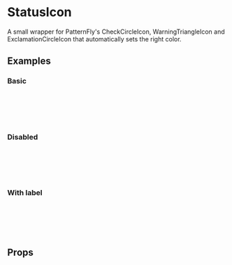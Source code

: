 
<Meta title="Components/StatusIcon" component={StatusIcon} />

# StatusIcon

A small wrapper for PatternFly's CheckCircleIcon, WarningTriangleIcon and ExclamationCircleIcon that automatically sets the right color.

## Examples

### Basic

<Canvas>
  <Story name="Basic">
    <StatusIcon status={StatusType.Ok} />
    <br />
    <br />
    <StatusIcon status={StatusType.Warning} />
    <br />
    <br />
    <StatusIcon status={StatusType.Error} />
  </Story>
</Canvas>

### Disabled

<Canvas>
  <Story name="Disabled">
    <StatusIcon status={StatusType.Ok} isDisabled />
    <br />
    <br />
    <StatusIcon status={StatusType.Warning} isDisabled />
    <br />
    <br />
    <StatusIcon status={StatusType.Error} isDisabled />
  </Story>
</Canvas>

### With label

<Canvas>
  <Story name="With label">
    <StatusIcon status={StatusType.Ok} label="Ready" />
    <br />
    <br />
    <StatusIcon status={StatusType.Warning} label="Warning" />
    <br />
    <br />
    <StatusIcon status={StatusType.Error} label="Error" />
  </Story>
</Canvas>

## Props

<ArgsTable of={StatusIcon} />
